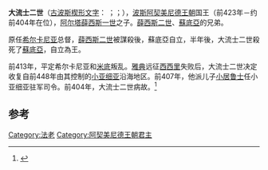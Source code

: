 {{Infobox monarch
|name =大流士二世
|title =[[萬王之王|萬王之王]]<br/>大王<br/>[[阿契美尼德王朝|波斯]]王<br/>[[埃及|埃及]][[法老|法老]]<br/>萬國之王
|image=Tomb of Darius II.jpg 
|caption =大流士二世墓
|reign =前423年－前404年
|coronation = 
|othertitles =
|full name = [[File:OldPersian-DA.svg|15px]][[File:OldPersian-A.svg|20px]][[File:OldPersian-RA.svg|20px]][[File:OldPersian-YA.svg|20px]][[File:OldPersian-VA.svg|20px]][[File:OldPersian-U.svg|20px]][[File:OldPersian-SHA.svg|20px]]
|predecessor =[[塞基狄亚努斯|塞基狄亚努斯]]
|successor =[[阿尔塔薛西斯二世|阿尔塔薛西斯二世]]
|consort =
|issue =[[阿尔塔薛西斯二世|阿尔塔薛西斯二世]]
|royal house =[[阿契美尼德王朝|阿契美尼德王朝]]
|father =[[阿尔塔薛西斯一世|阿尔塔薛西斯一世]]
|mother =
|birth_date =
|birth_place = 
|death_date =约公元前404年
|death_place =
|place of burial =
}}
{{SpecialChars|1=article}}
'''大流士二世'''（[[古波斯楔形文字|古波斯楔形文字]]：{{script|Xpeo|𐎭𐎠𐎼𐎹𐎺𐎢𐏁}} {{transl|古波斯语|''Dārayavahuš''}}；{{lang-en|Darius II}}；{{bd|？||前404年|}}），[[波斯|波斯]][[阿契美尼德王朝|阿契美尼德王朝]]国王（前423年－约前404年在位），[[阿尔塔薛西斯一世|阿尔塔薛西斯一世]]之子。[[薛西斯二世|薛西斯二世]]、[[蘇底亞|蘇底亞]]的兄弟。

原任[[希尔卡尼亚|希尔卡尼亚]]总督，[[薛西斯二世|薛西斯二世]]被謀殺後，蘇底亞自立，半年後，大流士二世殺死了[[蘇底亞|蘇底亞]]，自立為王。

前413年，平定希尔卡尼亚和[[米底|米底]]叛乱。[[雅典|雅典]]远征[[西西里|西西里]]失败后，大流士二世决定收复自前448年由其控制的[[小亚细亚|小亚细亚]]沿海地区。前407年，他派儿子[[小居鲁士|小居鲁士]]任小亚细亚驻军司令。前404年，大流士二世病故。<ref>{{1911}}</ref>

==参考==
{{reflist}}

{{leader|[[塞基狄亚努斯|塞基狄亚努斯]]|[[伊朗君主列表|伊朗君主列表]]|[[阿尔塔薛西斯二世|阿尔塔薛西斯二世]]}}
{{leader|[[塞基狄亚努斯|塞基狄亚努斯]]|[[古埃及|古埃及]][[法老|法老]]|[[阿米尔塔尼乌斯|阿米尔塔尼乌斯]]（第二十八王朝）}}

{{米底與阿契美尼德君主}}
{{著名埃及统治者}}
{{Authority control}}
[[Category:法老|Category:法老]]
[[Category:阿契美尼德王朝君主|Category:阿契美尼德王朝君主]]